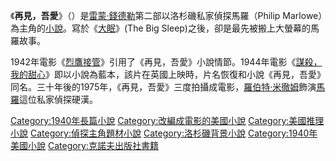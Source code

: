 {{expand|time=2011-05-19T14:52:30+00:00}}
{{unreferenced|time=2011-05-19T14:52:30+00:00}}
{{infobox Book | <!-- See Wikipedia:WikiProject_Novels or Wikipedia:WikiProject_Books -->
| name          = 再見，吾愛<br />''Farewell, My Lovely''
| title_orig    = 
| translator    = 
| image         = RaymondChandler FarewellMyLovely.jpg
| image_caption = 第一版封面
| author        = [[雷蒙·錢德勒|雷蒙·錢德勒]] 
| cover_artist  = 
| country       = [[美國|美國]]
| language      = [[英語|英語]]
| series        = [[菲利普·馬羅|菲利普·馬羅]](Philip Marlowe)
| genre         = [[推理小說|推理小說]], [[犯罪小說|犯罪小說]]
| release_date  = 1940年
| media_type    =
| pages         =
| isbn          = 
| preceded_by   = 
}}

《'''再見，吾愛'''》（{{lang-en|'''''Farewell, My Lovely'''''}}）是[[雷蒙·錢德勒|雷蒙·錢德勒]]第二部以洛杉磯私家偵探馬羅（Philip Marlowe）為主角的[[小說|小說]]。寫於《[[大眠|大眠]]》(The Big Sleep)之後，卻是最先被搬上大螢幕的馬羅故事。

1942年電影《[[烈鷹接管|烈鷹接管]]》引用了《再見，吾愛》小說情節。1944年電影《[[謀殺，我的甜心|謀殺，我的甜心]]》即以小說為藍本，該片在英國上映時，片名恢復和小說《再見，吾愛》同名。三十年後的1975年，《再見，吾愛》三度拍攝成電影，[[羅伯特·米徹姆|羅伯特·米徹姆]]飾演[[馬羅|馬羅]]這位私家偵探硬漢。

{{DEFAULTSORT:Farewell, My Lovely}}
[[Category:1940年長篇小說|Category:1940年長篇小說]]
[[Category:改編成電影的美國小說|Category:改編成電影的美國小說]]
[[Category:美國推理小說|Category:美國推理小說]]
[[Category:偵探主角題材小說|Category:偵探主角題材小說]]
[[Category:洛杉磯背景小說|Category:洛杉磯背景小說]]
[[Category:1940年美國小說|Category:1940年美國小說]]
[[Category:克諾夫出版社書籍|Category:克諾夫出版社書籍]]